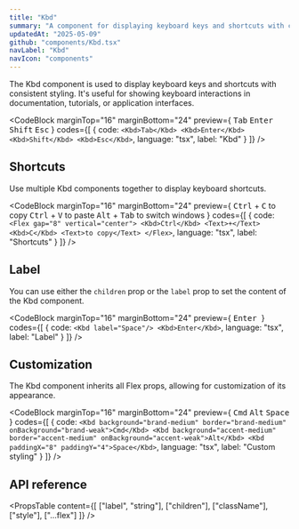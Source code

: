 ```yaml
---
title: "Kbd"
summary: "A component for displaying keyboard keys and shortcuts with consistent styling."
updatedAt: "2025-05-09"
github: "components/Kbd.tsx"
navLabel: "Kbd"
navIcon: "components"
---
```


The Kbd component is used to display keyboard keys and shortcuts with consistent styling. It's useful for showing keyboard interactions in documentation, tutorials, or application interfaces.

<CodeBlock
  marginTop="16"
  marginBottom="24"
  preview={
    <Row gap="16" wrap>
      <Kbd>Tab</Kbd>
      <Kbd>Enter</Kbd>
      <Kbd>Shift</Kbd>
      <Kbd>Esc</Kbd>
    </Row>
  }
  codes={[
    {
      code:
`<Kbd>Tab</Kbd>
<Kbd>Enter</Kbd>
<Kbd>Shift</Kbd>
<Kbd>Esc</Kbd>`,
      language: "tsx",
      label: "Kbd"
    }
  ]}
/>

## Shortcuts

Use multiple Kbd components together to display keyboard shortcuts.

<CodeBlock
  marginTop="16"
  marginBottom="24"
  preview={
    <Column gap="16" fillWidth textVariant="label-default-s" onBackground="neutral-weak">
      <Flex gap="8" vertical="center">
        <Kbd>Ctrl</Kbd>
        <Text>+</Text>
        <Kbd>C</Kbd>
        <Text>to copy</Text>
      </Flex>
      <Flex gap="8" vertical="center">
        <Kbd>Ctrl</Kbd>
        <Text>+</Text>
        <Kbd>V</Kbd>
        <Text>to paste</Text>
      </Flex>
      <Flex gap="8" vertical="center">
        <Kbd>Alt</Kbd>
        <Text>+</Text>
        <Kbd>Tab</Kbd>
        <Text>to switch windows</Text>
      </Flex>
    </Column>
  }
  codes={[
    {
      code:
`<Flex gap="8" vertical="center">
    <Kbd>Ctrl</Kbd>
    <Text>+</Text>
    <Kbd>C</Kbd>
    <Text>to copy</Text>
</Flex>`,
      language: "tsx",
      label: "Shortcuts"
    }
  ]}
/>

## Label

You can use either the `children` prop or the `label` prop to set the content of the Kbd component.

<CodeBlock
  marginTop="16"
  marginBottom="24"
  preview={
    <Row gap="16">
      <Kbd label="Space"/>
      <Kbd>Enter</Kbd>
    </Row>
  }
  codes={[
    {
      code:
`<Kbd label="Space"/>
<Kbd>Enter</Kbd>`,
      language: "tsx",
      label: "Label"
    }
  ]}
/>

## Customization

The Kbd component inherits all Flex props, allowing for customization of its appearance.

<CodeBlock
  marginTop="16"
  marginBottom="24"
  preview={
    <Row gap="16" vertical="center">
      <Kbd background="brand-medium" border="brand-medium" onBackground="brand-weak">Cmd</Kbd>
      <Kbd background="accent-medium" border="accent-medium" onBackground="accent-weak">Alt</Kbd>
      <Kbd paddingX="8" paddingY="4">Space</Kbd>
    </Row>
  }
  codes={[
    {
      code:
`<Kbd background="brand-medium" border="brand-medium" onBackground="brand-weak">Cmd</Kbd>
<Kbd background="accent-medium" border="accent-medium" onBackground="accent-weak">Alt</Kbd>
<Kbd paddingX="8" paddingY="4">Space</Kbd>`,
      language: "tsx",
      label: "Custom styling"
    }
  ]}
/>

## API reference

<PropsTable
  content={[
    ["label", "string"],
    ["children"],
    ["className"],
    ["style"],
    ["...flex"]
  ]}
/>